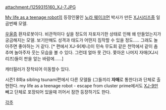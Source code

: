 attachment:/1259315160_XJ-7.JPG

[[My life as a teenage robot]]의 등장인물인 [[노라 웨이크먼]] 박사가 만든 [[XJ시리즈]]중 일곱번째 모델.  

[[우울증]] 환자로봇이다. 비관적이다 싶을 정도의 자포자기한 상태로 인해 왜 만들었는지가 궁금해지는 모델. 보기만해도 성격과 태도가 어떤지 짐작할 수 있을 정도..... 그래도 놀아주면 좋아하는 거 같다. [* <sibling tsunami>편에서 XJ-9(제니)이 민속 무도회 같은 천막에서 같이 춤추며 놀아주자 웃는 모습을 볼 수 있다. 그런데 얼마 못 간다. 쫓아온 나머지 자매(XJ시리즈)들이 판을 엎는 바람에......]

캐터필러가 장착되어 이동할수 있다.

시즌1 8화a sibling tsunami편에서 다른 모델들 (그들끼리 '''자매'''로 통한다)과 단체로 출현한다. my life as a teenage robot - escape from cluster prime에서도  [[XJ-9]]만 빼고 단체로 포장되어 있을때 끼어서 잠깐 등장하기도 한다.

[[각주]]
